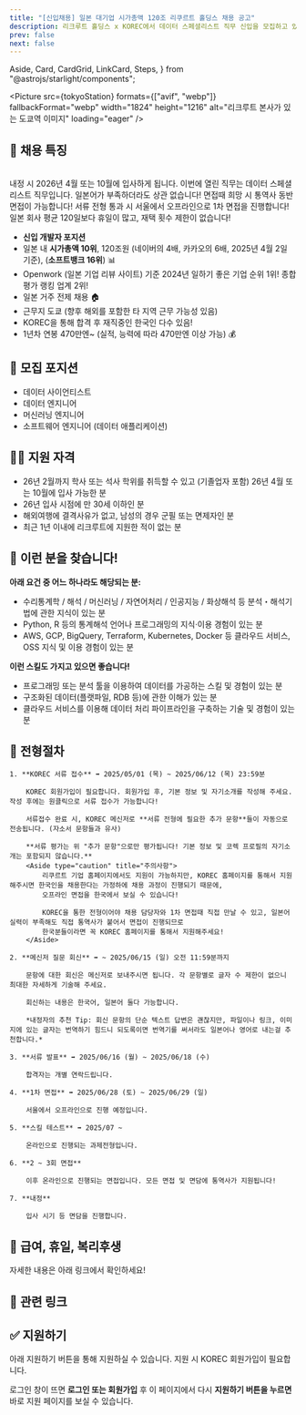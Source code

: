 ```yaml
---
title: "[신입채용] 일본 대기업 시가총액 120조 리쿠르트 홀딩스 채용 공고"
description: 리크루트 홀딩스 x KOREC에서 데이터 스페셜리스트 직무 신입을 모집하고 있습니다!
prev: false
next: false
---
```


  Aside,
  Card,
  CardGrid,
  LinkCard,
  Steps,
} from "@astrojs/starlight/components";

<Picture
  src={tokyoStation}
  formats={["avif", "webp"]}
  fallbackFormat="webp"
  width="1824"
  height="1216"
  alt="리크루트 본사가 있는 도쿄역 이미지"
  loading="eager"
/>

## 📢 채용 특징

<br />

<CardGrid stagger>
  <Card title="26년 4월, 10월 입사, 데이터 직무" icon="document">
    내정 시 2026년 4월 또는 10월에 입사하게 됩니다. 이번에 열린 직무는 데이터
    스페셜리스트 직무입니다.
  </Card>
  <Card title="일본어 무관 전형" icon="translate">
    일본어가 부족하더라도 상관 없습니다! 면접때 희망 시 통역사 동반 면접이
    가능합니다!
  </Card>
  <Card title="서울 오프라인 1차 면접" icon="pen">
    서류 전형 통과 시 서울에서 오프라인으로 1차 면접을 진행합니다!
  </Card>
  <Card title="연간 휴일 145일, 자유 재택 근무" icon="star">
    일본 회사 평균 120일보다 휴일이 많고, 재택 횟수 제한이 없습니다!
  </Card>
</CardGrid>

- **신입 개발자 포지션**
- 일본 내 **시가총액 10위**, 120조원 (네이버의 4배, 카카오의 6배, 2025년 4월 2일 기준), (**소프트뱅크 16위**) 📊
- Openwork (일본 기업 리뷰 사이트) 기준 2024년 일하기 좋은 기업 순위 1위! 종합평가 랭킹 업계 2위!
- 일본 거주 전제 채용 🏠
- 근무지 도쿄 (향후 해외를 포함한 타 지역 근무 가능성 있음)
- KOREC을 통해 합격 후 재직중인 한국인 다수 있음!
- 1년차 연봉 470만엔~ (실적, 능력에 따라 470만엔 이상 가능) 💰

## 💼 모집 포지션

- 데이터 사이언티스트
- 데이터 엔지니어
- 머신러닝 엔지니어
- 소프트웨어 엔지니어 (데이터 애플리케이션)

<LinkCard
  title="모집 포지션 상세 설명"
  description="각 포지션별 세부 업무 내용, 키워드를 소개합니다."
  href="/pages/position-details/"
/>

## 🧑‍💻 지원 자격

- 26년 2월까지 학사 또는 석사 학위를 취득할 수 있고 (기졸업자 포함) 26년 4월 또는 10월에 입사 가능한 분
- 26년 입사 시점에 만 30세 이하인 분
- 해외여행에 결격사유가 없고, 남성의 경우 군필 또는 면제자인 분
- 최근 1년 이내에 리크루트에 지원한 적이 없는 분

## 🎯 이런 분을 찾습니다!

**아래 요건 중 어느 하나라도 해당되는 분:**

- 수리통계학 / 해석 / 머신러닝 / 자연어처리 / 인공지능 / 화상해석 등 분석・해석기법에 관한 지식이 있는 분
- Python, R 등의 통계해석 언어나 프로그래밍의 지식·이용 경험이 있는 분
- AWS, GCP, BigQuery, Terraform, Kubernetes, Docker 등 클라우드 서비스, OSS 지식 및 이용 경험이 있는 분

**이런 스킬도 가지고 있으면 좋습니다!**

- 프로그래밍 또는 분석 툴을 이용하여 데이터를 가공하는 스킬 및 경험이 있는 분
- 구조화된 데이터(플랫파일, RDB 등)에 관한 이해가 있는 분
- 클라우드 서비스를 이용해 데이터 처리 파이프라인을 구축하는 기술 및 경험이 있는 분

## 🚀 전형절차

<Steps>

    1. **KOREC 서류 접수** ➡️ 2025/05/01 (목) ~ 2025/06/12 (목) 23:59분

        KOREC 회원가입이 필요합니다. 회원가입 후, 기본 정보 및 자기소개를 작성해 주세요. 작성 후에는 원클릭으로 서류 접수가 가능합니다!

        서류접수 완료 시, KOREC 메신저로 **서류 전형에 필요한 추가 문항**들이 자동으로 전송됩니다. (자소서 문항들과 유사)

        **서류 평가는 위 "추가 문항"으로만 평가됩니다! 기본 정보 및 코렉 프로필의 자기소개는 포함되지 않습니다.**
        <Aside type="caution" title="주의사항">
            리쿠르트 기업 홈페이지에서도 지원이 가능하지만, KOREC 홈페이지를 통해서 지원해주시면 한국인을 채용한다는 가정하에 채용 과정이 진행되기 때문에,
            오프라인 면접을 한국에서 보실 수 있습니다!

            KOREC을 통한 전형이어야 채용 담당자와 1차 면접때 직접 만날 수 있고, 일본어 실력이 부족해도 직접 통역사가 붙어서 면접이 진행되므로
            한국분들이라면 꼭 KOREC 홈페이지를 통해서 지원해주세요!
        </Aside>

    2. **메신저 질문 회신** ➡️ ~ 2025/06/15 (일) 오전 11:59분까지

        문항에 대한 회신은 메신저로 보내주시면 됩니다. 각 문항별로 글자 수 제한이 없으니 최대한 자세하게 기술해 주세요.

        회신하는 내용은 한국어, 일본어 둘다 가능합니다.

        *내정자의 추천 Tip: 회신 문항의 단순 텍스트 답변은 괜찮지만, 파일이나 링크, 이미지에 있는 글자는 번역하기 힘드니 되도록이면 번역기를 써서라도 일본어나 영어로 내는걸 추천합니다.*

    3. **서류 발표** ➡️ 2025/06/16 (월) ~ 2025/06/18 (수)

        합격자는 개별 연락드립니다.

    4. **1차 면접** ➡️ 2025/06/28 (토) ~ 2025/06/29 (일)

        서울에서 오프라인으로 진행 예정입니다.

    5. **스킬 테스트** ➡️ 2025/07 ~

        온라인으로 진행되는 과제전형입니다.

    6. **2 ~ 3회 면접**

        이후 온라인으로 진행되는 면접입니다. 모든 면접 및 면담에 통역사가 지원됩니다!

    7. **내정**

        입사 시기 등 면담을 진행합니다.

</Steps>

## 🏢 급여, 휴일, 복리후생

자세한 내용은 아래 링크에서 확인하세요!

<LinkCard
  title="급여, 휴일, 복리후생"
  description="신입 채용 전형 급여, 휴가 및 회사 복리후생 안내 페이지입니다."
  href="/pages/salary-welfare/"
/>

## 📎 관련 링크

<CardGrid>
  <LinkCard
    title="리크루트 회사 상세 설명"
    description="한국어로 된 정보가 별로 없어 따로 회사에 대해 정리해 보았습니다. (+데이터 추진실)"
    href="/pages/company-details/"
  />
  <LinkCard
    title="온라인 회사설명회 (녹화본, 일본어)"
    description="작년에 실시한 온라인 회사 설명회 녹화본입니다. 지원 시 참고해 주세요."
    href="https://youtu.be/BA3GlWcx9CQ"
  />
  <LinkCard
    title="내정자와의 QnA"
    description="해당 KOREC 전형으로 2025년 10월 입사 예정인 내정자에게 전형에 관해 무엇이든 물어보세요."
    href="https://open.kakao.com/me/korec_x_recruit_qna"
  />
  <LinkCard
    title="리크루트 데이터 기술 블로그"
    description="데이터 직군이 근무하게 될 데이터 추진실에서 따로 운영하는 기술 블로그입니다."
    href="https://blog.recruit.co.jp/data/"
  />
  <LinkCard
    title="리크루트 홈페이지"
    description="주식회사 리크루트 홈페이지입니다."
    href="https://www.recruit.co.jp/"
  />
</CardGrid>

## ✅ 지원하기

아래 지원하기 버튼을 통해 지원하실 수 있습니다. 지원 시 KOREC 회원가입이 필요합니다.

로그인 창이 뜨면 **로그인 또는 회원가입** 후 이 페이지에서 다시 **지원하기 버튼을 누르면** 바로 지원 페이지를 보실 수 있습니다.

<br />

<p align="center">
  <ApplyButton
    title="2026 신입 지원하기"
    description="지원 기간이 아닙니다."
    href="https://app.korec.jp/jobs/P6jcM0F8PY"
    target="_blank"
    alt="지원하기 버튼"
    disabled={true}
  />
</p>
